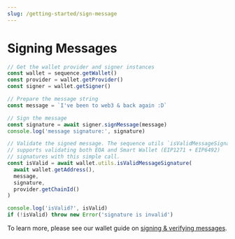```yaml
---
slug: /getting-started/sign-message
---
```


# Signing Messages

```ts
// Get the wallet provider and signer instances
const wallet = sequence.getWallet()
const provider = wallet.getProvider()
const signer = wallet.getSigner()

// Prepare the message string
const message = `I've been to web3 & back again :D`

// Sign the message
const signature = await signer.signMessage(message)
console.log('message signature:', signature)

// Validate the signed message. The sequence utils `isValidMessageSignature` method
// supports validating both EOA and Smart Wallet (EIP1271 + EIP6492)
// signatures with this simple call.
const isValid = await wallet.utils.isValidMessageSignature(
  await wallet.getAddress(),
  message,
  signature,
  provider.getChainId()
)

console.log('isValid?', isValid)
if (!isValid) throw new Error('signature is invalid')
```

To learn more, please see our wallet guide on [signing & verifying messages](/wallet/guides/sign-message).
